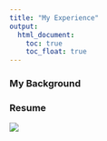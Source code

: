```yaml
---
title: "My Experience"
output: 
  html_document:
    toc: true
    toc_float: true
---
```


### My Background





### Resume

![](https://drive.google.com/file/d/1b2QSKWLYn_KWABWQyGyd8sXSLuAwS2Tp/view?usp=sharing)
